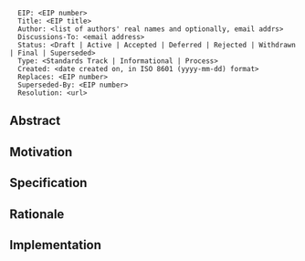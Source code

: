 <pre>
  EIP: <EIP number>
  Title: <EIP title>
  Author: <list of authors' real names and optionally, email addrs>
  Discussions-To: <email address>
  Status: <Draft | Active | Accepted | Deferred | Rejected | Withdrawn | Final | Superseded>
  Type: <Standards Track | Informational | Process>
  Created: <date created on, in ISO 8601 (yyyy-mm-dd) format>
  Replaces: <EIP number>
  Superseded-By: <EIP number>
  Resolution: <url>
</pre>

==Abstract==

==Motivation==

==Specification==

==Rationale==

==Implementation==

